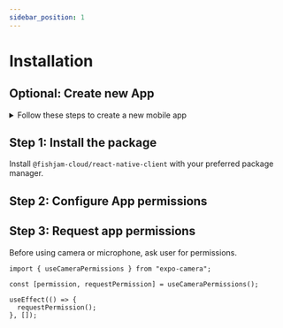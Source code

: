 ```yaml
---
sidebar_position: 1
---
```



# Installation

## Optional: Create new App

<details>
  <summary>Follow these steps to create a new mobile app</summary>

If you don't have an existing project, you can create a new Expo app using a template

```bash
npx create-expo-app@latest my-video-app
```

As the next step, you have to generate native files with `expo prebuild` command:

```bash
npx expo prebuild
```

You can also follow more detailed [expo instructions](https://docs.expo.dev/get-started/introduction/).

</details>

## Step 1: Install the package

Install `@fishjam-cloud/react-native-client` with your preferred package manager.

<InstallPackage />

## Step 2: Configure App permissions

<ConfigurePermissions />

## Step 3: Request app permissions

Before using camera or microphone, ask user for permissions.

```tsx
import { useCameraPermissions } from "expo-camera";

const [permission, requestPermission] = useCameraPermissions();

useEffect(() => {
  requestPermission();
}, []);
```
